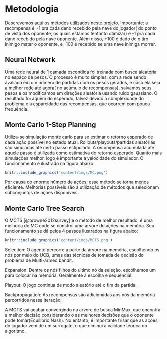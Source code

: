 # Metodologia {#methods}
Descrevemos aqui os métodos utilizados neste projeto. Importante: a recompensa é +1 pra cada dano recebido pela nave do jogador( do ponto de vista dos oponente, os quais estamos tentanto otimizar) e -1 pra cada dano recebido pela nave oponente. Além disso, +100 é dado de o tiro inimigo matar o oponente, e -100 é recebido se uma nave inimiga morrer.

## Neural Network
Uma rede neural de 1 camada escondida foi treinada com busca aleatória no espaço de pesos. O processo é muito simples, com a rede sendo avaliada em um número de partidas com os pesos gerados, e caso ela seja a melhor rede até agora( no acúmulo de recompensas), salvamos seus pesos e os modificamos em direções aleatória usando ruído gaussiano. O resultado foi aquém do esperado, talvez devido a complexidade do problema e a esparcidade das recompensas, que ocorrem com pouca frequência.

## Monte Carlo 1-Step Planning
Utiliza-se simulação monte carlo para se estimar o retorno esperado de cada ação possível no estado atual. Rollouts/playouts/partidas aleatórias são simuladas até certo passo estipulado. A recompensa acumulada até aquele passo é utilizada como estimativa do retorno esperado. Quanto mais simulações melhor, logo é importante a velocidade do simulador. O funcionamento é ilustrado na figura abaixo:

```r
knitr::include_graphics('content/imgs/MC.png')
```

Por causa do enorme número de ações, esse método se torna menos eficiente. Melhorias possíveis são a utilização de métodos que selecionam subconjuntos de ações disponíveis. 

## Monte Carlo Tree Search
O MCTS [@browne2012survey] é o método de melhor resultado, é uma melhoria do MC onde se constroi uma árvore de ações na memória. Seu funcionamento se dá pelos 4 passos ilustrados na figura abaixo:

```r
knitr::include_graphics('content/imgs/MCTS.png')
```

Selection: O agente percorre a parte da árvore na memória, escolhendo os nós por meio do UCB, umas das técnicas de tomada de decisão do problema de Multi-armed bandit.

Expansion: Dentre os nós filhos do ultimo nó da seleção, escolhemos um para colocar na memória. Geralmente a escolha é sequencial.

Playout: O jogo continua de modo aleatório até o fim da partida.

Backpropagation: As recompensas são adicionadas aos nós da memória percorridos nessa iteração. 

A MCTS vai acabar convergindo na arvore de busca MinMax, que encontra a melhor decisão considerando o as melhores decisões que o oponente pode tomar(Equilíbrio Nash). No entanto, é importante frisar que as ações do jogador vem de um surrogate, o que diminui a validade téorica do algoritmo.

